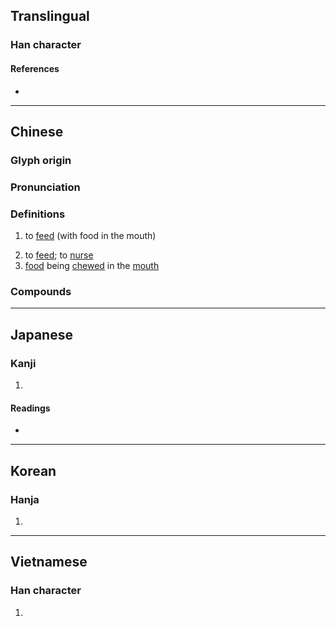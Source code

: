 {{character info/new}}
==Translingual==

===Han character===
{{Han char|rn=30|rad=口|as=07|sn=10|four=63027|canj=RIJB|ids=⿰口甫}}

====References====
* {{Han ref|kx=0191.110|dkj=03676|dj=0410.240|hdz=10626.070|uh=54FA|ud=21754|bh=ADF7|bd=44535}}

----

==Chinese==
{{zh-forms}}

===Glyph origin===
{{Han etym}}

===Pronunciation===
{{zh-pron
|m=bǔ
|c=bou6,bou1
|h=pfs=
|md=
|mn=pō͘
|w=
|mc=y
|oc=y
|cat=v,n
}}

===Definitions===
{{zh-hanzi}}

# {{lb|zh|of birds}} to [[feed]] (with food in the mouth)
# to [[feed]]; to [[nurse]]
# [[food]] being [[chew]]ed in the [[mouth]]

===Compounds===
{{zh-der|哺乳綱|哺乳動物|哺養|吐哺捉髮|哺乳類|慈烏反哺|反哺|哺鷇|嗷嗷待哺|周公吐哺|慈烏返哺|哺育袋|吐哺待賢|哺食|哺雞|哺坊|哺乳|咽哺|哺乳器|含哺鼓腹|吐哺握髮|吐哺|哺育|乳哺|撮哺|握髮吐哺|烏哺|鼓腹含哺|輟食吐哺|返哺}}

----

==Japanese==

===Kanji===
{{ja-kanji|grade=c|rs=口07}}

# {{defn|lang=ja|sort=口07}}

====Readings====
* {{ja-readings|goon=[[ぶ]] (bu)|kanon=[[ほ]] (ho)|kun=[[ふくむ]] (fukumu), [[はぐくむ]] (hagukumu)}}

----

==Korean==

===Hanja===
{{ko-hanja|hangeul=포|rv=po|mr=p'o}}

# {{defn|lang=ko|sort=口07}}

----

==Vietnamese==

===Han character===
{{vi-hantu|[[bộ]], [[phô]], [[bô]], [[bu]], [[bú]], [[bụ]], [[pho]], [[phò]]|rs=口07}}

# {{defn|lang=vi|sort=口07}}
